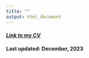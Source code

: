 ```yaml
---
title: ""
output: html_document
---
```


<!-- ## [*Link to my CV*](https://github.com/dattran-hydroeco/Dat-Tran-Website/blob/main/1_Dat%20_CV_%20updated_06272023.pdf) -->

#### [*Link to my CV*](https://aaea.execinc.com/edibo/Uploads/Profile_24_01_20_17_46_10_06__207_126_1_7_0.pdf)
#### Last updated: December, 2023
